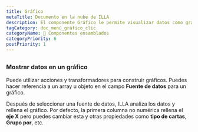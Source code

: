 ```yaml
---
title: Gráfico
metaTitle: Documento en la nube de ILLA
description: El componente Gráfico le permite visualizar datos como gráficos y gráficos. Está construido usando Chart.js.
tagCategory: doc_menú_gráfico_clic
categoryName: 🧬 Componentes ensamblados
categoryPriority: 6
postPriority: 1
---
```


## <Heading hidden>Gráfico</Heading>

### Mostrar datos en un gráfico

Puede utilizar acciones y transformadores para construir gráficos. Puedes hacer referencia a un array u objeto en el campo **Fuente de datos** para un gráfico. 

Después de seleccionar una fuente de datos, ILLA analiza los datos y rellena el gráfico. Por defecto, la primera columna no numérica rellena el **eje X** pero puedes cambiar esta y otras propiedades como **tipo de cartas**, **Grupo por**, etc.

<img src='https://cdn.illacloud.com/official-website/img/docs/assemble/chart1.png' alt="" />

<img src='https://cdn.illacloud.com/official-website/img/docs/assemble/chart2.png' alt="" />
